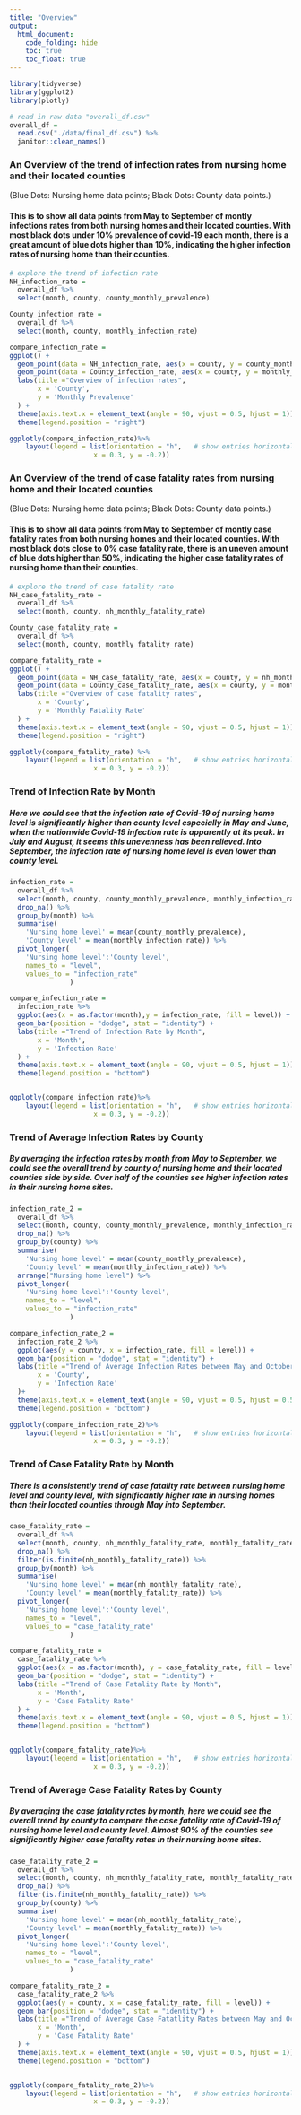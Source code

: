 ```yaml
---
title: "Overview"
output: 
  html_document:
    code_folding: hide
    toc: true
    toc_float: true
---
```


```r
library(tidyverse)
library(ggplot2)
library(plotly)
```


```r
# read in raw data "overall_df.csv"
overall_df = 
  read.csv("./data/final_df.csv") %>% 
  janitor::clean_names()
```

### An Overview of the trend of infection rates from nursing home and their located counties
(Blue Dots: Nursing home data points; Black Dots: County data points.)

#### This is to show all data points from May to September of montly infections rates from both nursing homes and their located counties. With most black dots under 10% prevalence of covid-19 each month, there is a great amount of blue dots higher than 10%, indicating the higher infection rates of nursing home than their counties.

```r
# explore the trend of infection rate
NH_infection_rate =
  overall_df %>% 
  select(month, county, county_monthly_prevalence)

County_infection_rate = 
  overall_df %>% 
  select(month, county, monthly_infection_rate)

compare_infection_rate =
ggplot() +
  geom_point(data = NH_infection_rate, aes(x = county, y = county_monthly_prevalence), color = "blue") +
  geom_point(data = County_infection_rate, aes(x = county, y = monthly_infection_rate), color = "black") +
  labs(title ="Overview of infection rates", 
       x = 'County',
       y = 'Monthly Prevalence'
  ) +
  theme(axis.text.x = element_text(angle = 90, vjust = 0.5, hjust = 1)) +
  theme(legend.position = "right") 

ggplotly(compare_infection_rate)%>% 
    layout(legend = list(orientation = "h",   # show entries horizontally
                     x = 0.3, y = -0.2))  
```

### An Overview of the trend of case fatality rates from nursing home and their located counties
(Blue Dots: Nursing home data points; Black Dots: County data points.)

#### This is to show all data points from May to September of montly case fatality rates from both nursing homes and their located counties. With most black dots close to 0% case fatality rate, there is an uneven amount of blue dots higher than 50%, indicating the higher case fatality rates of nursing home than their counties.

```r
# explore the trend of case fatality rate
NH_case_fatality_rate =
  overall_df %>% 
  select(month, county, nh_monthly_fatality_rate)

County_case_fatality_rate = 
  overall_df %>% 
  select(month, county, monthly_fatality_rate)

compare_fatality_rate =
ggplot() +
  geom_point(data = NH_case_fatality_rate, aes(x = county, y = nh_monthly_fatality_rate), color = "blue") +
  geom_point(data = County_case_fatality_rate, aes(x = county, y = monthly_fatality_rate), color = "black") +
  labs(title ="Overview of case fatality rates", 
       x = 'County',
       y = 'Monthly Fatality Rate'
  ) +
  theme(axis.text.x = element_text(angle = 90, vjust = 0.5, hjust = 1)) +
  theme(legend.position = "right") 

ggplotly(compare_fatality_rate) %>% 
    layout(legend = list(orientation = "h",   # show entries horizontally
                     x = 0.3, y = -0.2))  
```

### Trend of Infection Rate by Month

##### Here we could see that the infection rate of Covid-19 of nursing home level is significantly higher than county level especially in May and June, when the nationwide Covid-19 infection rate is apparently at its peak. In July and August, it seems this unevenness has been relieved. Into September, the infection rate of nursing home level is even lower than county level.

```r
infection_rate =
  overall_df %>% 
  select(month, county, county_monthly_prevalence, monthly_infection_rate) %>% 
  drop_na() %>% 
  group_by(month) %>% 
  summarise(
    'Nursing home level' = mean(county_monthly_prevalence),
    'County level' = mean(monthly_infection_rate)) %>% 
  pivot_longer(
    'Nursing home level':'County level',
    names_to = "level",
    values_to = "infection_rate"
               )

compare_infection_rate =
  infection_rate %>% 
  ggplot(aes(x = as.factor(month),y = infection_rate, fill = level)) +
  geom_bar(position = "dodge", stat = "identity") +
  labs(title ="Trend of Infection Rate by Month", 
       x = 'Month',
       y = 'Infection Rate'
  ) +
  theme(axis.text.x = element_text(angle = 90, vjust = 0.5, hjust = 1)) +
  theme(legend.position = "bottom") 


ggplotly(compare_infection_rate)%>% 
    layout(legend = list(orientation = "h",   # show entries horizontally
                     x = 0.3, y = -0.2))
```

### Trend of Average Infection Rates by County

##### By averaging the infection rates by month from May to September, we could see the overall trend by county of nursing home and their located counties side by side. Over half of the counties see higher infection rates in their nursing home sites. 

```r
infection_rate_2 =
  overall_df %>% 
  select(month, county, county_monthly_prevalence, monthly_infection_rate) %>% 
  drop_na() %>% 
  group_by(county) %>% 
  summarise(
    'Nursing home level' = mean(county_monthly_prevalence),
    'County level' = mean(monthly_infection_rate)) %>%  
  arrange("Nursing home level") %>%
  pivot_longer(
    'Nursing home level':'County level',
    names_to = "level",
    values_to = "infection_rate"
               ) 

compare_infection_rate_2 =
  infection_rate_2 %>% 
  ggplot(aes(y = county, x = infection_rate, fill = level)) +
  geom_bar(position = "dodge", stat = "identity") +
  labs(title ="Trend of Average Infection Rates between May and October by County", 
       x = 'County',
       y = 'Infection Rate'
  )+
  theme(axis.text.x = element_text(angle = 90, vjust = 0.5, hjust = 0.5)) +
  theme(legend.position = "bottom") 

ggplotly(compare_infection_rate_2)%>% 
    layout(legend = list(orientation = "h",   # show entries horizontally
                     x = 0.3, y = -0.2))

```

### Trend of Case Fatality Rate by Month

##### There is a consistently trend of case fatality rate between nursing home level and county level, with significantly higher rate in nursing homes than their located counties through May into September. 

```r
case_fatality_rate =
  overall_df %>% 
  select(month, county, nh_monthly_fatality_rate, monthly_fatality_rate) %>% 
  drop_na() %>% 
  filter(is.finite(nh_monthly_fatality_rate)) %>%
  group_by(month) %>% 
  summarise(
    'Nursing home level' = mean(nh_monthly_fatality_rate),
    'County level' = mean(monthly_fatality_rate)) %>% 
  pivot_longer(
    'Nursing home level':'County level',
    names_to = "level",
    values_to = "case_fatality_rate"
               )

compare_fatality_rate =
  case_fatality_rate %>% 
  ggplot(aes(x = as.factor(month), y = case_fatality_rate, fill = level)) +
  geom_bar(position = "dodge", stat = "identity") +
  labs(title ="Trend of Case Fatality Rate by Month", 
       x = 'Month',
       y = 'Case Fatality Rate'
  ) +
  theme(axis.text.x = element_text(angle = 90, vjust = 0.5, hjust = 1)) +
  theme(legend.position = "bottom") 


ggplotly(compare_fatality_rate)%>% 
    layout(legend = list(orientation = "h",   # show entries horizontally
                     x = 0.3, y = -0.2))
```

### Trend of Average Case Fatality Rates by County

##### By averaging the case fatality rates by month, here we could see the overall trend by county to compare the case fatality rate of Covid-19 of nursing home level and county level. Almost 90% of the counties see significantly higher case fatality rates in their nursing home sites. 

```r
case_fatality_rate_2 =
  overall_df %>% 
  select(month, county, nh_monthly_fatality_rate, monthly_fatality_rate) %>% 
  drop_na() %>% 
  filter(is.finite(nh_monthly_fatality_rate)) %>%
  group_by(county) %>% 
  summarise(
    'Nursing home level' = mean(nh_monthly_fatality_rate),
    'County level' = mean(monthly_fatality_rate)) %>% 
  pivot_longer(
    'Nursing home level':'County level',
    names_to = "level",
    values_to = "case_fatality_rate"
               )

compare_fatality_rate_2 =
  case_fatality_rate_2 %>% 
  ggplot(aes(y = county, x = case_fatality_rate, fill = level)) +
  geom_bar(position = "dodge", stat = "identity") +
  labs(title ="Trend of Average Case Fatatlity Rates between May and October by County", 
       x = 'Month',
       y = 'Case Fatality Rate'
  ) +
  theme(axis.text.x = element_text(angle = 90, vjust = 0.5, hjust = 1)) +
  theme(legend.position = "bottom") 


ggplotly(compare_fatality_rate_2)%>% 
    layout(legend = list(orientation = "h",   # show entries horizontally
                     x = 0.3, y = -0.2))
```


